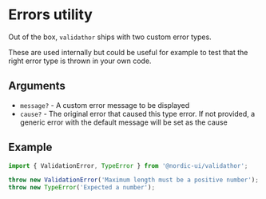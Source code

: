# Errors utility

Out of the box, `validathor` ships with two custom error types.

These are used internally but could be useful for example to test that the right error type is thrown in your own code.

## Arguments

- `message?` - A custom error message to be displayed
- `cause?` - The original error that caused this type error. If not provided, a generic error with the default message will be set as the cause

## Example

```ts showLineNumbers
import { ValidationError, TypeError } from '@nordic-ui/validathor';

throw new ValidationError('Maximum length must be a positive number');
throw new TypeError('Expected a number');
```